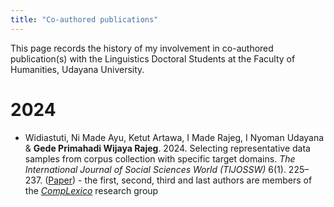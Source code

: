 ```yaml
---
title: "Co-authored publications"
---
```


This page records the history of my involvement in co-authored publication(s) with the Linguistics Doctoral Students at the Faculty of Humanities, Udayana University.

# 2024

-   Widiastuti, Ni Made Ayu, Ketut Artawa, I Made Rajeg, I Nyoman Udayana & **Gede Primahadi Wijaya Rajeg**. 2024. Selecting representative data samples from corpus collection with specific target domains. *The International Journal of Social Sciences World (TIJOSSW)* 6(1). 225–237. ([Paper](https://www.growingscholar.org/journal/index.php/TIJOSSW/article/view/448)) - the first, second, third and last authors are members of the [*CompLexico*](https://github.com/complexico) research group
